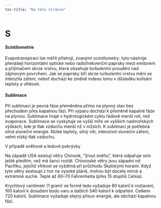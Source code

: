 ```yaml
---
toc-title: "Na této stránce"
---
```


# S

#### Scintilometrie {#sec-s-scintilometrie}
::: collapsible
Evapotranspiraci lze měřit přístroji, zvanými *scintilometry*. tyto nástroje přenášejí horizontální optické nebo radiofrekvenční paprsky mezi emitorem a přijímačem  skrze vrstvu, která obsahuje turbulentní proudění nad zájmovým povrchem. Jak se paprsky šíří skrze turbulentní vrstvu mění se intenzita záření, neboť dochází ke změně indexu lomu v důsledku kolísání teploty a vlhkosti. <br>
:::


#### Sublimace {#sec-s-sublimace}
::: collapsible
Při sublimaci je pevná fáze přeměněna přímo na plynný stav bez přechodem přes kapalnou fázi. Při výparu dochází k přeměně kapalné fáze na plynou. Sublimace hraje v hydrologickém cyklu řádově menší roli, než evaporace.
Sublimace se vyskytuje ve vyšší míře ve vyšších nadmořských výškách, kde je tlak vzduchu menší nž v nižsích. K sublimaci je potřebná silná sluneční energie. Nízké teploty, silný vítr, intenzivní sluneční záření, velmi nízký tlak vzduchu.

V případě sněhové a ledové pokrývky 

Na západě USA existují větry Chinook, "žrout sněhu", která odpařuje snín ještě předtím, než má šanci roztát.
Chinooské větry jsou západní od Pacifiku, jejichž vlhkost se vyždímá při průchodu Skalistými horami. Když tyto větry sestoupí z hor na vysoké pláně, mohou být docela mírné a extrémně suché. Teplé až 60--70 Fahrenheita (přes 15 stupňů Celsia).

Krychlový centimetr (1 gram) ve formě ledu vyžaduje 80 kalorií k roztavení, 100 kalorií k dosažení bodu varu a dalších 540 kalorií k odpaření. Celkem 720 kalorií. Sublimace vyžaduje stejný přísun energie, ale obchází kapalnou fázi.

```{=html}
<svg id="chart_budyko" width="1000" height="600" viewBox="0 0 1000 600"></svg>

<script type="module">
  import * as d3 from "https://cdn.jsdelivr.net/npm/d3@7/+esm";

  const svg = d3.select("#chart_budyko");
  const width = +svg.attr("width");
  const height = +svg.attr("height");

  const margin = {top: 30, right: 50, bottom: 60, left: 80};
  const plotWidth = width - margin.left - margin.right;
  const plotHeight = height - margin.top - margin.bottom;

  const g = svg.append("g").attr("transform", `translate(${margin.left},${margin.top})`);

  const x = d3.scaleLinear()
              .domain([100, 1000])
              .range([0, plotWidth]);

  const y = d3.scaleLog()
              .domain([1e0, 1e9])
              .range([plotHeight, 0]);

  g.append("g")
    .attr("transform", `translate(0,${plotHeight})`)
    .call(d3.axisBottom(x).ticks(10).tickFormat(d => d + " K"));

  g.append("g")
    .call(d3.axisLeft(y).ticks(10, "~s").tickFormat(d => d + " Pa"));

  g.append("text")
    .attr("x", plotWidth / 2)
    .attr("y", plotHeight + 50)
    .style("text-anchor", "middle")
    .text("Temperature (K)");

  g.append("text")
    .attr("x", -plotHeight / 2)
    .attr("y", -60)
    .attr("transform", "rotate(-90)")
    .style("text-anchor", "middle")
    .text("Pressure (Pa)");

  // Restore original boundaries and areas
  const meltingCurve = [
    { T: 251, P: 2.0e8 },
    { T: 273, P: 611 },
    { T: 373, P: 1.01e5 },
    { T: 647, P: 2.2e7 }
  ];

  const vaporizationCurve = [
    { T: 373, P: 1.01e5 },
    { T: 647, P: 2.2e7 },
    { T: 800, P: 1e8 }
  ];

  const sublimationCurve = [
    { T: 140, P: 1e-1 },
    { T: 160, P: 1 },
    { T: 180, P: 10 },
    { T: 200, P: 50 },
    { T: 220, P: 100 },
    { T: 250, P: 400 },
    { T: 273, P: 611 }
  ];

  g.append("path")
    .datum([...sublimationCurve, ...meltingCurve.slice(0, 2).reverse()])
    .attr("fill", "#d0e8ff")
    .attr("stroke", "none")
    .attr("d", d3.line().x(d => x(d.T)).y(d => y(d.P)).curve(d3.curveBasisClosed));

  g.append("path")
    .datum([meltingCurve[1], meltingCurve[2], meltingCurve[3], vaporizationCurve[2], { T: 647, P: 1e0 }, { T: 273, P: 1e0 }])
    .attr("fill", "#ccffe0")
    .attr("stroke", "none")
    .attr("d", d3.line().x(d => x(d.T)).y(d => y(d.P)).curve(d3.curveBasisClosed));

  g.append("path")
    .datum([...sublimationCurve, { T: 273, P: 1e0 }, { T: 647, P: 1e0 }, { T: 800, P: 1e0 }, vaporizationCurve[2], ...vaporizationCurve.slice(0, 2).reverse()])
    .attr("fill", "#fff3cc")
    .attr("stroke", "none")
    .attr("d", d3.line().x(d => x(d.T)).y(d => y(d.P)).curve(d3.curveBasisClosed));

  function drawLine(data, color, width = 2, dash = null) {
    g.append("path")
      .datum(data)
      .attr("fill", "none")
      .attr("stroke", color)
      .attr("stroke-width", width)
      .attr("stroke-dasharray", dash)
      .attr("d", d3.line().x(d => x(d.T)).y(d => y(d.P)));
  }

  drawLine(meltingCurve, "red");
  drawLine(vaporizationCurve, "orange");
  drawLine(sublimationCurve, "blue", 2, "5,5");

  const criticalPoint = { T: 647, P: 2.2e7 };
  const triplePoint = { T: 273.16, P: 611.657 };

  const iceVI_VII_boundary = [
    { T: 290, P: 6.2e8 },
    { T: 350, P: 1e9 }
  ];

  const iceVII_X_boundary = [
    { T: 400, P: 1e9 },
    { T: 500, P: 1.5e9 }
  ];

  drawLine(iceVI_VII_boundary, "purple", 2, "3,3");
  drawLine(iceVII_X_boundary, "purple", 2, "3,3");

  g.append("circle").attr("cx", x(criticalPoint.T)).attr("cy", y(criticalPoint.P)).attr("r", 5).attr("fill", "black");
  g.append("text").attr("x", x(criticalPoint.T) + 5).attr("y", y(criticalPoint.P) - 10).text("Critical Point").style("font-size", "12px").style("fill", "black");

  g.append("circle").attr("cx", x(triplePoint.T)).attr("cy", y(triplePoint.P)).attr("r", 5).attr("fill", "black");
  g.append("text").attr("x", x(triplePoint.T) + 5).attr("y", y(triplePoint.P) - 10).text("Triple Point").style("font-size", "12px").style("fill", "black");

  g.append("text").attr("x", x(150)).attr("y", y(1e3)).text("Solid").style("font-size", "18px").style("fill", "navy");
  g.append("text").attr("x", x(400)).attr("y", y(1e3)).text("Liquid").style("font-size", "18px").style("fill", "green");
  g.append("text").attr("x", x(700)).attr("y", y(100)).text("Vapor").style("font-size", "18px").style("fill", "darkorange");
  g.append("text").attr("x", x(300)).attr("y", y(7e8)).text("Ice VI → VII").style("font-size", "12px").style("fill", "purple");
  g.append("text").attr("x", x(420)).attr("y", y(1.2e9)).text("Ice VII → X").style("font-size", "12px").style("fill", "purple");
</script>
```

:::
